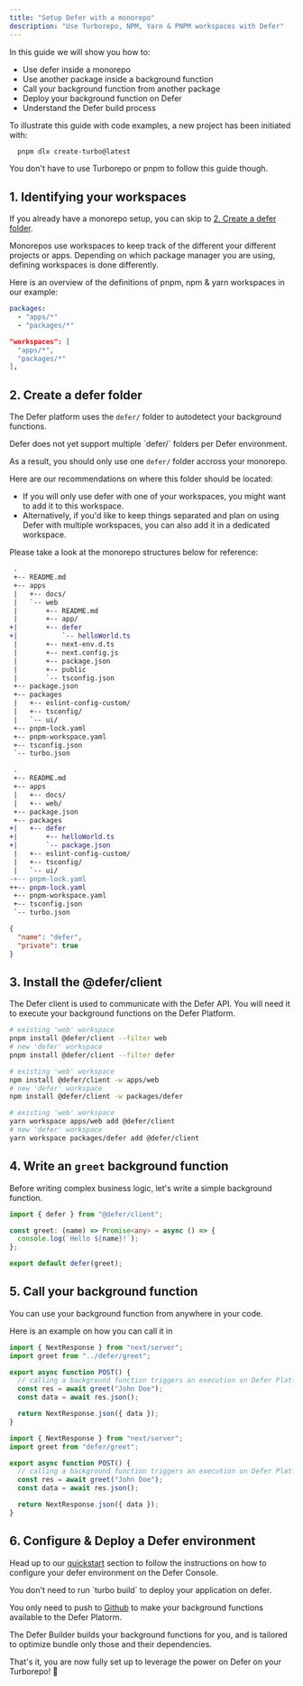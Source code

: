 ```yaml
---
title: "Setup Defer with a monorepo"
description: "Use Turborepo, NPM, Yarn & PNPM workspaces with Defer"
---
```


In this guide we will show you how to:

- Use defer inside a monorepo
- Use another package inside a background function
- Call your background function from another package
- Deploy your background function on Defer
- Understand the Defer build process

<Note>
  To illustrate this guide with code examples, a new project has been initiated
  with:

```bash
  pnpm dlx create-turbo@latest
```

You don't have to use Turborepo or pnpm to follow this guide though.

</Note>

## 1. Identifying your workspaces

If you already have a monorepo setup, you can skip to
[2. Create a defer folder](#2-create-a-defer-folder).

Monorepos use workspaces to keep track of the different your different projects
or apps. Depending on which package manager you are using, defining workspaces
is done differently.

Here is an overview of the definitions of pnpm, npm & yarn workspaces in our
example:

<CodeGroup>

```yaml pnpm workspaces - pnpm-workspace.yaml
packages:
  - "apps/*"
  - "packages/*"
```

```json npm / yarn workspaces - package.json
"workspaces": [
  "apps/*",
  "packages/*"
],
```

</CodeGroup>

## 2. Create a defer folder

The Defer platform uses the `defer/` folder to autodetect your background
functions.

<Warning>
  Defer does not yet support multiple `defer/` folders per Defer environment.
</Warning>

As a result, you should only use one `defer/` folder accross your monorepo.

Here are our recommendations on where this folder should be located:

- If you will only use defer with one of your workspaces, you might want to add
  it to this workspace.
- Alternatively, if you'd like to keep things separated and plan on using Defer
  with multiple workspaces, you can also add it in a dedicated workspace.

Please take a look at the monorepo structures below for reference:

<CodeGroup>

```diff Existing workspace
 .
 +-- README.md
 +-- apps
 |   +-- docs/
 |   `-- web
 |       +-- README.md
 |       +-- app/
+|       +-- defer
+|           `-- helloWorld.ts
 |       +-- next-env.d.ts
 |       +-- next.config.js
 |       +-- package.json
 |       +-- public
 |       `-- tsconfig.json
 +-- package.json
 +-- packages
 |   +-- eslint-config-custom/
 |   +-- tsconfig/
 |   `-- ui/
 +-- pnpm-lock.yaml
 +-- pnpm-workspace.yaml
 +-- tsconfig.json
 `-- turbo.json
```

```diff New workspace
 .
 +-- README.md
 +-- apps
 |   +-- docs/
 |   +-- web/
 +-- package.json
 +-- packages
+|   +-- defer
+|       +-- helloWorld.ts
+|       `-- package.json
 |   +-- eslint-config-custom/
 |   +-- tsconfig/
 |   `-- ui/
-+-- pnpm-lock.yaml
++-- pnpm-lock.yaml
 +-- pnpm-workspace.yaml
 +-- tsconfig.json
 `-- turbo.json
```

```json New workspace - packages/defer/package.json
{
  "name": "defer",
  "private": true
}
```

</CodeGroup>

## 3. Install the @defer/client

The Defer client is used to communicate with the Defer API. You will need it to
execute your background functions on the Defer Platform.

<CodeGroup>

```bash pnpm
# existing 'web' workspace
pnpm install @defer/client --filter web
# new 'defer' workspace
pnpm install @defer/client --filter defer
```

```bash npm
# existing 'web' workspace
npm install @defer/client -w apps/web
# new 'defer' workspace
npm install @defer/client -w packages/defer
```

```bash yarn
# existing 'web' workspace
yarn workspace apps/web add @defer/client
# new 'defer' workspace
yarn workspace packages/defer add @defer/client
```

</CodeGroup>

## 4. Write an `greet` background function

Before writing complex business logic, let's write a simple background function.

```ts
import { defer } from "@defer/client";

const greet: (name) => Promise<any> = async () => {
  console.log(`Hello ${name}!`);
};

export default defer(greet);
```

## 5. Call your background function

You can use your background function from anywhere in your code.

Here is an example on how you can call it in

<CodeGroup>

```ts Existing workspace - apps/web/app/route.ts
import { NextResponse } from "next/server";
import greet from "../defer/greet";

export async function POST() {
  // calling a background function triggers an execution on Defer Platform
  const res = await greet("John Doe");
  const data = await res.json();

  return NextResponse.json({ data });
}
```

```ts Existing workspace - apps/web/app/route.ts
import { NextResponse } from "next/server";
import greet from "defer/greet";

export async function POST() {
  // calling a background function triggers an execution on Defer Platform
  const res = await greet("John Doe");
  const data = await res.json();

  return NextResponse.json({ data });
}
```

</CodeGroup>

## 6. Configure & Deploy a Defer environment

Head up to our [quickstart](/get-started/quickstart/nextjs#configure) section to
follow the instructions on how to configure your defer environment on the Defer
Console.

<Note>
  You don't need to run `turbo build` to deploy your application on defer.

You only need to push to [Github](https://github.com/) to make your background
functions available to the Defer Platorm.

The Defer Builder builds your background functions for you, and is tailored to
optimize bundle only those and their dependencies.

</Note>

That's it, you are now fully set up to leverage the power on Defer on your
Turborepo! 🎉
